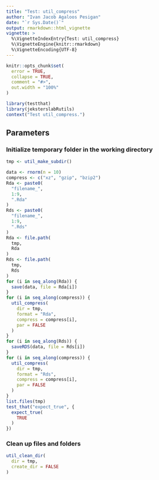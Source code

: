 ```yaml
---
title: "Test: util_compress"
author: "Ivan Jacob Agaloos Pesigan"
date: "`r Sys.Date()`"
output: rmarkdown::html_vignette
vignette: >
  %\VignetteIndexEntry{Test: util_compress}
  %\VignetteEngine{knitr::rmarkdown}
  %\VignetteEncoding{UTF-8}
---
```



```r
knitr::opts_chunk$set(
  error = TRUE,
  collapse = TRUE,
  comment = "#>",
  out.width = "100%"
)
```



```r
library(testthat)
library(jeksterslabRutils)
context("Test util_compress.")
```


## Parameters

### Initialize temporary folder in the working directory


```r
tmp <- util_make_subdir()
```



```r
data <- rnorm(n = 10)
compress <- c("xz", "gzip", "bzip2")
Rda <- paste0(
  "filename_",
  1:9,
  ".Rda"
)
Rds <- paste0(
  "filename_",
  1:9,
  ".Rds"
)
Rda <- file.path(
  tmp,
  Rda
)
Rds <- file.path(
  tmp,
  Rds
)
for (i in seq_along(Rda)) {
  save(data, file = Rda[i])
}
for (i in seq_along(compress)) {
  util_compress(
    dir = tmp,
    format = "Rda",
    compress = compress[i],
    par = FALSE
  )
}
for (i in seq_along(Rds)) {
  saveRDS(data, file = Rds[i])
}
for (i in seq_along(compress)) {
  util_compress(
    dir = tmp,
    format = "Rds",
    compress = compress[i],
    par = FALSE
  )
}
list.files(tmp)
test_that("expect_true", {
  expect_true(
    TRUE
  )
})
```


### Clean up files and folders


```r
util_clean_dir(
  dir = tmp,
  create_dir = FALSE
)
```

